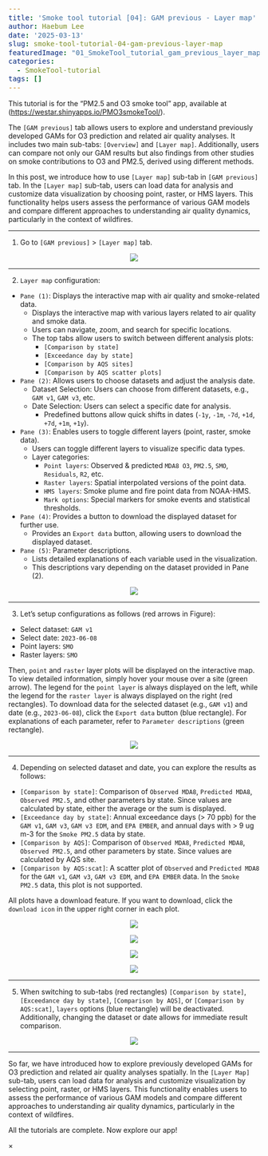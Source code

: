 ```yaml
---
title: 'Smoke tool tutorial [04]: GAM previous - Layer map'
author: Haebum Lee
date: '2025-03-13'
slug: smoke-tool-tutorial-04-gam-previous-layer-map
featuredImage: "01_SmokeTool_tutorial_gam_previous_layer_map.png"
categories:
  - SmokeTool-tutorial
tags: []
---
```


<style>
pre code {
    font-size: 14px;
}
</style>

This tutorial is for the "PM2.5 and O3 smoke tool" app, available at ([https://westar.shinyapps.io/PMO3smokeTool/](https://westar.shinyapps.io/PMO3smokeTool/){target="_blank"}).

The `[GAM previous]` tab allows users to explore and understand previously developed GAMs for O3 prediction and related air quality analyses. It includes two main sub-tabs: `[Overview]` and `[Layer map]`.
Additionally, users can compare not only our GAM results but also findings from other studies on smoke contributions to O3 and PM2.5, derived using different methods.

In this post, we introduce how to use `[Layer map]` sub-tab in `[GAM previous]` tab.
In the `[Layer map]` sub-tab, users can load data for analysis and customize data visualization by choosing point, raster, or HMS layers. 
This functionality helps users assess the performance of various GAM models and compare different approaches to understanding air quality dynamics, particularly in the context of wildfires.


<hr>
1. Go to `[GAM previous]` > `[Layer map]` tab.

<div style="text-align: center;">
  <img src="01_SmokeTool_tutorial_gam_previous_layer_map.png" class="centered-img" onclick="openModal(this.src)">
</div>

<hr>
2. `Layer map` configuration:

- `Pane (1)`: Displays the interactive map with air quality and smoke-related data.
  - Displays the interactive map with various layers related to air quality and smoke data.
  - Users can navigate, zoom, and search for specific locations.
  - The top tabs allow users to switch between different analysis plots:
    - `[Comparison by state]`
    - `[Exceedance day by state]`
    - `[Comparison by AQS sites]`
    - `[Comparison by AQS scatter plots]`
- `Pane (2)`: Allows users to choose datasets and adjust the analysis date.
  - Dataset Selection: Users can choose from different datasets, e.g., `GAM v1`, `GAM v3`, etc.
  - Date Selection: Users can select a specific date for analysis.
    - Predefined buttons allow quick shifts in dates (`-1y`, `-1m`, `-7d`, `+1d`, `+7d`, `+1m`, `+1y`).
- `Pane (3)`: Enables users to toggle different layers (point, raster, smoke data).
  - Users can toggle different layers to visualize specific data types.
  - Layer categories:
    - `Point layers`: Observed & predicted `MDA8 O3`, `PM2.5`, `SMO`, `Residuals`, `R2`, etc. 
    - `Raster layers`: Spatial interpolated versions of the point data.
    - `HMS layers`: Smoke plume and fire point data from NOAA-HMS.
    - `Mark options`: Special markers for smoke events and statistical thresholds.
- `Pane (4)`: Provides a button to download the displayed dataset for further use.
  - Provides an `Export data` button, allowing users to download the displayed dataset.
- `Pane (5)`: Parameter descriptions.
  - Lists detailed explanations of each variable used in the visualization. 
  - This descriptions vary depending on the dataset provided in Pane (2).

<div style="text-align: center;">
  <img src="02_SmokeTool_tutorial_gam_previous_layer_map.png" class="centered-img" onclick="openModal(this.src)">
</div>

<hr>
3. Let's setup configurations as follows (red arrows in Figure): 
- Select dataset: `GAM v1`
- Select date: `2023-06-08`
- Point layers: `SMO`
- Raster layers: `SMO`

Then, `point` and `raster` layer plots will be displayed on the interactive map. 
To view detailed information, simply hover your mouse over a site (green arrow).
The legend for the `point layer` is always displayed on the left,
while the legend for the `raster layer` is always displayed on the right (red rectangles).
To download data for the selected dataset (e.g., `GAM v1`) and date (e.g., `2023-06-08`), 
click the `Export data` button (blue rectangle).
For explanations of each parameter, refer to `Parameter descriptions` (green rectangle).

<div style="text-align: center;">
  <img src="03_SmokeTool_tutorial_gam_previous_layer_map.png" class="centered-img" onclick="openModal(this.src)">
</div>

<hr>
4. Depending on selected dataset and date, you can explore the results as follows: 
- `[Comparison by state]`: Comparison of `Observed MDA8`, `Predicted MDA8`, `Observed PM2.5`, and other parameters by state.
Since values are calculated by state, either the average or the sum is displayed.
- `[Exceedance day by state]`: Annual exceedance days (> 70 ppb) for the `GAM v1`, `GAM v3`, `GAM v3 EDM`, and `EPA EMBER`, 
and annual days with > 9 ug m-3 for the `Smoke PM2.5` data by state. 
- `[Comparison by AQS]`: Comparison of `Observed MDA8`, `Predicted MDA8`, `Observed PM2.5`, and other parameters by state.
Since values are calculated by AQS site.
- `[Comparison by AQS:scat]`: A scatter plot of `Observed` and `Predicted MDA8` for the `GAM v1`, `GAM v3`, `GAM v3 EDM`, and `EPA EMBER` data. In the `Smoke PM2.5` data, this plot is not supported.

All plots have a download feature. If you want to download, click the `download icon` in the upper right corner in each plot.

<div style="text-align: center;">
  <img src="04_1_SmokeTool_tutorial_gam_previous_layer_map.png" class="centered-img" onclick="openModal(this.src)">
</div>

<div style="text-align: center;">
  <img src="04_2_SmokeTool_tutorial_gam_previous_layer_map.png" class="centered-img" onclick="openModal(this.src)">
</div>

<div style="text-align: center;">
  <img src="04_3_SmokeTool_tutorial_gam_previous_layer_map.png" class="centered-img" onclick="openModal(this.src)">
</div>

<div style="text-align: center;">
  <img src="04_4_SmokeTool_tutorial_gam_previous_layer_map.png" class="centered-img" onclick="openModal(this.src)">
</div>

<hr>
5. When switching to sub-tabs (red rectangles) `[Comparison by state]`, `[Exceedance day by state]`, `[Comparison by AQS]`, or `[Comparison by AQS:scat]`, `layers` options (blue rectangle) will be deactivated. 
Additionally, changing the dataset or date allows for immediate result comparison.

<div style="text-align: center;">
  <img src="05_SmokeTool_tutorial_gam_previous_layer_map.png" class="centered-img" onclick="openModal(this.src)">
</div>


<hr>
So far, we have introduced how to explore previously developed GAMs for O3 prediction and related air quality analyses spatially.
In the `[Layer Map]` sub-tab, users can load data for analysis and customize visualization by selecting point, raster, or HMS layers.
This functionality enables users to assess the performance of various GAM models and compare different approaches to understanding air quality dynamics, particularly in the context of wildfires.

All the tutorials are complete. Now explore our app!

<div id="imgModal" class="modal" onclick="closeModal(event)">
  <span class="close" onclick="closeModal(event)">&times;</span>
  <img class="modal-content" id="modalImg" onclick="toggleZoom(event)">
</div>